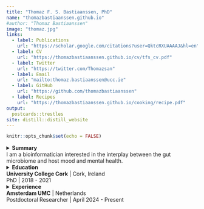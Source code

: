 ```yaml
---
title: "Thomaz F. S. Bastiaanssen, PhD"
name: "thomazbastiaanssen.github.io"
#author: "Thomaz Bastiaanssen"
image: "thomaz.jpg"
links:
  - label: Publications
    url: "https://scholar.google.com/citations?user=QktcRXUAAAAJ&hl=en"
  - label: CV
    url: "https://thomazbastiaanssen.github.io/cv/tfs_cv.pdf"
  - label: Twitter
    url: "https://twitter.com/Thomazsan"
  - label: Email
    url: "mailto:thomaz.bastiaanssen@ucc.ie"
  - label: GitHub
    url: "https://github.com/thomazbastiaanssen"
  - label: Recipes
    url: "https://thomazbastiaanssen.github.io/cooking/recipe.pdf"
output:
  postcards::trestles
site: distill::distill_website
---
```

<style>
.main-container {
  max-width: unset;
}
</style>


```r
knitr::opts_chunk$set(echo = FALSE)

```

<details>
  <summary>**Summary**<br>I am a bioinformatician interested in the interplay between the gut microbiome and host mood and mental health.</summary>

The focus of my research currently lies in understanding microbiome-gut-brain communication from a theoretical ecology/bioinformatics perspective. In particular, I am interested in understanding the role of stability and volatility of the gut microbiome in anxiety and depression and in integrating different types of ‘omics data in a biologically interpretable manner. 

As a bioinformatician, I value clear and easily interpretable analysis of complex data in order to promote interdisciplinary collaboration.
After working as the lead bioinformatician in Prof. Cryans lab in Cork, Ireland, I have recently transitioned to a new postition in Amsterdam UMC with Prof. Brenda Penninx.  
</details>

<details>
  <summary>**Education**<br>**University College Cork** | Cork, Ireland<br>
PhD | 2018 - 2021</summary>

* Supervision of Prof. John F. Cryan, Prof. Timothy G. Dinan and Dr. Marcus J. Claesson

**Utrecht University** | Utrecht, Netherlands<br>
MSc | 2014 - 2017<br>
<ul><li>Trajectory: Molecular and Cellular Life Sciences - Bioinformatics</li></ul>

BSc | 2010 - 2013<br>
<ul><li>Major in Biology with a Minor in Art History</li></ul>
</details> 


<details>
  <summary>**Experience**<br>**Amsterdam UMC** | Netherlands<br>
Postdoctoral Researcher | April 2024 - Present<br></summary>
<ul><li>Microbiome Bioinformatician</li></ul>

**APC Microbiome Ireland** | Cork, Ireland<br>
Postdoctoral Researcher | March 2021 - March 2024<br>
<ul><li>Lead Bioinformatician</li></ul>
</details>

<br><br><br><br><br><br><br><br>
